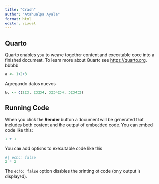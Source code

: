 ```yaml
---
title: "Crash"
author: "Atahualpa Ayala"
format: html
editor: visual
---
```


## Quarto

Quarto enables you to weave together content and executable code into a finished document. To learn more about Quarto see <https://quarto.org>. bbbbb

```r
a <- 1+2+3
```

Agregando datos nuevos

```r
bc <- C(223, 23234, 3234234, 323432)
```

## Running Code

When you click the **Render** button a document will be generated that includes both content and the output of embedded code. You can embed code like this:

```r
1 + 1
```

You can add options to executable code like this

```r
#| echo: false
2 * 2
```

The `echo: false` option disables the printing of code (only output is displayed).
